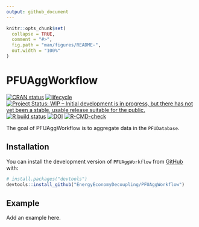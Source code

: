 ```yaml
---
output: github_document
---
```


<!-- README.md is generated from README.Rmd. Please edit that file -->

```r
knitr::opts_chunk$set(
  collapse = TRUE,
  comment = "#>",
  fig.path = "man/figures/README-",
  out.width = "100%"
)
```

# PFUAggWorkflow

<!-- README.md is generated from README.Rmd. Please edit README.Rmd. -->

<!-- badges: start -->
[![CRAN status](https://www.r-pkg.org/badges/version/PFUAggDatabase)](https://cran.r-project.org/package=PFUAggDatabase)
[![lifecycle](https://img.shields.io/badge/lifecycle-experimental-orange.svg)](https://www.tidyverse.org/lifecycle/#experimental)
[![Project Status: WIP – Initial development is in progress, but there has not yet been a stable, usable release suitable for the public.](https://www.repostatus.org/badges/latest/wip.svg)](https://www.repostatus.org/#wip)
[![R build status](https://github.com/MatthewHeun/PFUAggDatabase/workflows/check-master-develop/badge.svg)](https://github.com/MatthewHeun/PFUAggDatabase/actions)
[![DOI](https://zenodo.org/badge/DOI/10.5281/zenodo.6409759.svg)](https://doi.org/10.5281/zenodo.6409759)
[![R-CMD-check](https://github.com/EnergyEconomyDecoupling/PFUAggDatabase/workflows/R-CMD-check/badge.svg)](https://github.com/EnergyEconomyDecoupling/PFUAggDatabase/actions)
<!-- badges: end -->


The goal of PFUAggWorkflow is to aggregate data in the `PFUDatabase`.

## Installation

You can install the development version of `PFUAggWorkflow` from [GitHub](https://github.com/) with:

``` r
# install.packages("devtools")
devtools::install_github("EnergyEconomyDecoupling/PFUAggWorkflow")
```


## Example

Add an example here.






